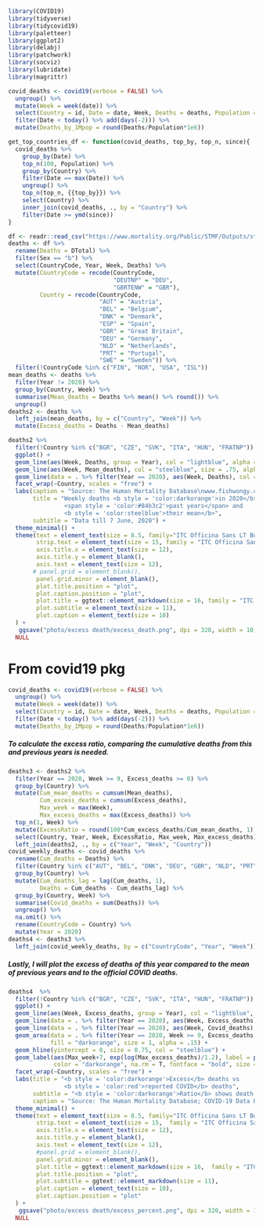 ```r
library(COVID19)
library(tidyverse)
library(tidycovid19)
library(paletteer)
library(ggplot2)
library(delabj)
library(patchwork)
library(socviz)
library(lubridate)
library(magrittr)
```

```r
covid_deaths <- covid19(verbose = FALSE) %>%
  ungroup() %>% 
  mutate(Week = week(date)) %>% 
  select(Country = id, Date = date, Week, Deaths = deaths, Population = population) %>% 
  filter(Date < today() %>% add(days(-2))) %>% 
  mutate(Deaths_by_1Mpop = round(Deaths/Population*1e6)) 
```

```r
get_top_countries_df <- function(covid_deaths, top_by, top_n, since){
  covid_deaths %>% 
    group_by(Date) %>% 
    top_n(100, Population) %>% 
    group_by(Country) %>% 
    filter(Date == max(Date)) %>% 
    ungroup() %>% 
    top_n(top_n, {{top_by}}) %>% 
    select(Country) %>% 
    inner_join(covid_deaths, ., by = "Country") %>% 
    filter(Date >= ymd(since))
}
```


```r
df <- readr::read_csv("https://www.mortality.org/Public/STMF/Outputs/stmf.csv", skip=1)
deaths <- df %>% 
  rename(Deaths = DTotal) %>% 
  filter(Sex == "b") %>% 
  select(CountryCode, Year, Week, Deaths) %>% 
  mutate(CountryCode = recode(CountryCode,
                              "DEUTNP" = "DEU",
                              "GBRTENW" = "GBR"),
         Country = recode(CountryCode, 
                          "AUT" = "Austria",
                          "BEL" = "Belgium",
                          "DNK" = "Denmark",
                          "ESP" = "Spain", 
                          "GBR" = "Great Britain",
                          "DEU" = "Germany", 
                          "NLD" = "Netherlands", 
                          "PRT" = "Portugal", 
                          "SWE" = "Sweden")) %>% 
  filter(!CountryCode %in% c("FIN", "NOR", "USA", "ISL")) 
mean_deaths <- deaths %>% 
  filter(Year != 2020) %>% 
  group_by(Country, Week) %>% 
  summarise(Mean_deaths = Deaths %>% mean() %>% round()) %>% 
  ungroup() 
deaths2 <- deaths %>% 
  left_join(mean_deaths, by = c("Country", "Week")) %>% 
  mutate(Excess_deaths = Deaths - Mean_deaths) 
```

```r
deaths2 %>% 
  filter(!Country %in% c("BGR", "CZE", "SVK", "ITA", "HUN", "FRATNP")) %>%
  ggplot() + 
  geom_line(aes(Week, Deaths, group = Year), col = "lightblue", alpha = .75) + 
  geom_line(aes(Week, Mean_deaths), col = "steelblue", size = .75, alpha = .8) + 
  geom_line(data = . %>% filter(Year == 2020), aes(Week, Deaths), col = "darkorange", size = 1.1) + 
  facet_wrap(~Country, scales = "free") + 
  labs(caption = "Source: The Human Mortality Database\nwww.fishwongy.com",
       title = "Weekly deaths <b style = 'color:darkorange'>in 2020</b> vs 
                <span style = 'color:#84b3c2'>past years</span> and 
                <b style = 'color:steelblue'>their mean</b>",
       subtitle = "Data till 7 June, 2020") +
  theme_minimal() + 
  theme(text = element_text(size = 8.5, family="ITC Officina Sans LT Book"),
        strip.text = element_text(size = 15, family = "ITC Officina Sans LT Bold"),
        axis.title.x = element_text(size = 12),
        axis.title.y = element_blank(),
        axis.text = element_text(size = 12),
       # panel.grid = element_blank(),
        panel.grid.minor = element_blank(),
        plot.title.position = "plot",
        plot.caption.position = "plot",
        plot.title = ggtext::element_markdown(size = 16, family = "ITC Officina Sans LT Bold"),
        plot.subtitle = element_text(size = 11),
        plot.caption = element_text(size = 10)
  ) +
   ggsave("photo/excess death/excess_death.png", dpi = 320, width = 10, height = 6)
  NULL
```


# From covid19 pkg
```r
covid_deaths <- covid19(verbose = FALSE) %>%
  ungroup() %>% 
  mutate(Week = week(date)) %>% 
  select(Country = id, Date = date, Week, Deaths = deaths, Population = population) %>% 
  filter(Date < today() %>% add(days(-2))) %>% 
  mutate(Deaths_by_1Mpop = round(Deaths/Population*1e6)) 
```

##### To calculate the excess ratio, comparing the cumulative deaths from this and previous years is needed.

```r
deaths3 <- deaths2 %>% 
  filter(Year == 2020, Week >= 9, Excess_deaths >= 0) %>%
  group_by(Country) %>% 
  mutate(Cum_mean_deaths = cumsum(Mean_deaths),
         Cum_excess_deaths = cumsum(Excess_deaths),
         Max_week = max(Week),
         Max_excess_deaths = max(Excess_deaths)) %>% 
  top_n(1, Week) %>%
  mutate(ExcessRatio = round(100*Cum_excess_deaths/Cum_mean_deaths, 1)) %>% 
  select(Country, Year, Week, ExcessRatio, Max_week, Max_excess_deaths) %>% 
  left_join(deaths2, ., by = c("Year", "Week", "Country"))
covid_weekly_deaths <- covid_deaths %>%
  rename(Cum_deaths = Deaths) %>% 
  filter(Country %in% c("AUT", "BEL", "DNK", "DEU", "GBR", "NLD", "PRT", "ESP", "SWE")) %>% 
  group_by(Country) %>% 
  mutate(Cum_deaths_lag = lag(Cum_deaths, 1),
         Deaths = Cum_deaths - Cum_deaths_lag) %>% 
  group_by(Country, Week) %>% 
  summarise(Covid_deaths = sum(Deaths)) %>% 
  ungroup() %>% 
  na.omit() %>% 
  rename(CountryCode = Country) %>% 
  mutate(Year = 2020)
deaths4 <- deaths3 %>% 
  left_join(covid_weekly_deaths, by = c("CountryCode", "Year", "Week"))
```

##### Lastly, I will plot the excess of deaths of this year compared to the mean of previous years and to the official COVID deaths.

```r
deaths4  %>% 
  filter(!Country %in% c("BGR", "CZE", "SVK", "ITA", "HUN", "FRATNP")) %>%
  ggplot() +
  geom_line(aes(Week, Excess_deaths, group = Year), col = "lightblue", alpha = .75) +
  geom_line(data = . %>% filter(Year == 2020), aes(Week, Excess_deaths), col = "darkorange", size = 1) +
  geom_line(data = . %>% filter(Year == 2020), aes(Week, Covid_deaths), col = "red", size = 1, na.rm = T) +
  geom_area(data = . %>% filter(Year == 2020, Week >= 9, Excess_deaths > 0), aes(Week, Excess_deaths),
            fill = "darkorange", size = 1, alpha = .15) +
  geom_hline(yintercept = 0, size = 0.75, col = "steelblue") +
  geom_label(aes(Max_week+7, exp(log(Max_excess_deaths)/1.2), label = paste0("+", ExcessRatio, "%")),
             color = "darkorange", na.rm = T, fontface = "bold", size = 3.5, alpha = .5) +
  facet_wrap(~Country, scales = "free") + 
  labs(title = "<b style = 'color:darkorange'>Excess</b> deaths vs 
                <b style = 'color:red'>reported COVID</b> deaths",
       subtitle = "<b style = 'color:darkorange'>Ratio</b> shows death increase respect to last years average",
       caption = "Source: The Human Mortality Database; COVID-19 Data Hub\nwww.fishwongy.com") +
  theme_minimal() + 
  theme(text = element_text(size = 8.5, family="ITC Officina Sans LT Book"),
        strip.text = element_text(size = 15,  family = "ITC Officina Sans LT Bold"),
        axis.title.x = element_text(size = 12),
        axis.title.y = element_blank(),
        axis.text = element_text(size = 12),
        #panel.grid = element_blank(),
        panel.grid.minor = element_blank(),
        plot.title = ggtext::element_markdown(size = 16,  family = "ITC Officina Sans LT Bold"),
        plot.title.position = "plot",
        plot.subtitle = ggtext::element_markdown(size = 11), 
        plot.caption = element_text(size = 10), 
        plot.caption.position = "plot"
  ) +
   ggsave("photo/excess death/excess_percent.png", dpi = 320, width = 10, height = 6)
  NULL
```
